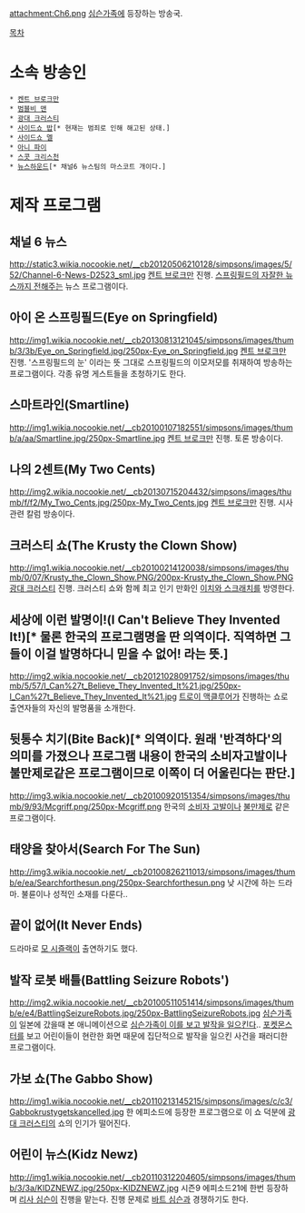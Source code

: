 attachment:Ch6.png
[[심슨가족]]에 등장하는 방송국.

[[목차]]

= 소속 방송인 =
 * [[켄트 브로크만]]
 * [[범블비 맨]]
 * [[광대 크러스티]]
 * [[사이드쇼 밥]][* 현재는 범죄로 인해 해고된 상태.]
 * [[사이드쇼 멜]]
 * [[아니 파이]]
 * [[스콧 크리스천]]
 * [[뉴스하운드]][* 채널6 뉴스팀의 마스코트 개이다.]

= 제작 프로그램 =
== 채널 6 뉴스 ==
http://static3.wikia.nocookie.net/__cb20120506210128/simpsons/images/5/52/Channel-6-News-D2523_sml.jpg
[[켄트 브로크만]] 진행. [http://static4.wikia.nocookie.net/__cb20130508132546/simpsons/images/thumb/8/8e/Channel_6_News.png/180px-Channel_6_News.png 스프링필드의 자잘한 뉴스까지 전해주는] 뉴스 프로그램이다.

== 아이 온 스프링필드(Eye on Springfield) ==
http://img1.wikia.nocookie.net/__cb20130813121045/simpsons/images/thumb/3/3b/Eye_on_Springfield.jpg/250px-Eye_on_Springfield.jpg
[[켄트 브로크만]] 진행. '스프링필드의 눈' 이라는 뜻 그대로 스프링필드의 이모저모를 취재하여 방송하는 프로그램이다. 각종 유명 게스트들을 초청하기도 한다.

== 스마트라인(Smartline) ==
http://img1.wikia.nocookie.net/__cb20100107182551/simpsons/images/thumb/a/aa/Smartline.jpg/250px-Smartline.jpg
[[켄트 브로크만]] 진행. 토론 방송이다.

== 나의 2센트(My Two Cents) ==
http://img2.wikia.nocookie.net/__cb20130715204432/simpsons/images/thumb/f/f2/My_Two_Cents.jpg/250px-My_Two_Cents.jpg
[[켄트 브로크만]] 진행. 시사 관련 칼럼 방송이다.

== 크러스티 쇼(The Krusty the Clown Show) ==
http://img1.wikia.nocookie.net/__cb20100214120038/simpsons/images/thumb/0/07/Krusty_the_Clown_Show.PNG/200px-Krusty_the_Clown_Show.PNG
[[광대 크러스티]] 진행. 크러스티 쇼와 함께 최고 인기 만화인 [[이치와 스크래치]]를 방영한다.

== 세상에 이런 발명이!(I Can't Believe They Invented It!)[* 물론 한국의 프로그램명을 딴 의역이다. 직역하면 그들이 이걸 발명하다니 믿을 수 없어! 라는 뜻.] ==
http://img2.wikia.nocookie.net/__cb20121028091752/simpsons/images/thumb/5/57/I_Can%27t_Believe_They_Invented_It%21.jpg/250px-I_Can%27t_Believe_They_Invented_It%21.jpg
[[트로이 맥클루어]]가 진행하는 쇼로 출연자들의 자신의 발명품을 소개한다.

== 뒷통수 치기(Bite Back)[* 의역이다. 원래 '반격하다'의 의미를 가졌으나 프로그램 내용이 한국의 소비자고발이나 불만제로같은 프로그램이므로 이쪽이 더 어울린다는 판단.] ==
http://img3.wikia.nocookie.net/__cb20100920151354/simpsons/images/thumb/9/93/Mcgriff.png/250px-Mcgriff.png
한국의 [[소비자 고발]]이나 [[불만제로]] 같은 프로그램이다.

== 태양을 찾아서(Search For The Sun) ==
http://img3.wikia.nocookie.net/__cb20100826211013/simpsons/images/thumb/e/ea/Searchforthesun.png/250px-Searchforthesun.png
낮 시간에 하는 드라마. 불륜이나 성적인 소재를 다룬다..

== 끝이 없어(It Never Ends) ==
드라마로 [[모 시즐랙]]이 출연하기도 했다.

== 발작 로봇 배틀(Battling Seizure Robots') ==
http://img2.wikia.nocookie.net/__cb20100511051414/simpsons/images/thumb/e/e4/BattlingSeizureRobots.jpg/250px-BattlingSeizureRobots.jpg
[[심슨가족]]이 일본에 갔을때 본 애니메이션으로 [http://img3.wikia.nocookie.net/__cb20071020111525/simpsons/images/thumb/d/df/ThirtyMinutesoverTokyo.jpg/250px-ThirtyMinutesoverTokyo.jpg 심슨가족이 이를 보고 발작을 일으킨다].. [[포켓몬스터]]를 보고 어린이들이 현란한 화면 때문에 집단적으로 발작을 일으킨 사건을 패러디한 프로그램이다.

== 가보 쇼(The Gabbo Show) ==
http://img1.wikia.nocookie.net/__cb20110213145215/simpsons/images/c/c3/Gabbokrustygetskancelled.jpg
한 에피소드에 등장한 프로그램으로 이 쇼 덕분에 [[광대 크러스티]]의 쇼의 인기가 떨어진다.

== 어린이 뉴스(Kidz Newz) ==
http://img1.wikia.nocookie.net/__cb20110312204605/simpsons/images/thumb/3/3a/KIDZNEWZ.jpg/250px-KIDZNEWZ.jpg
시즌9 에피소드21에 한번 등장하며 [[리사 심슨]]이 진행을 맡는다. 진행 문제로 [[바트 심슨]]과 경쟁하기도 한다.
